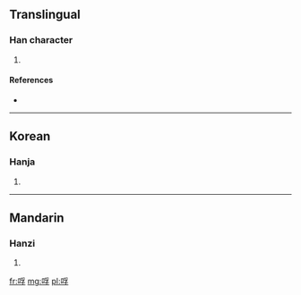 ==Translingual==

===Han character===
{{Han char|rn=30|rad=口|as=07|sn=10|four=|canj=口月弓木 (RBND)}}

# {{defn|Han|sort=口07}}

====References====
* {{Han ref|kx=0191.100|dkj=03675|dj=0410.230|hdz=10631.120|uh=54F9|ud=21753}}

----

==Korean==

===Hanja===
{{ko-hanja|hangeul=부|rv=bu|mr=pu}}

# {{defn|lang=ko|sort=口07}}

----

==Mandarin==

===Hanzi===
{{cmn-hanzi|pin=[[fóu]] ([[fou2]])|wg=fou<sup>2</sup>}}

# {{defn|lang=cmn|sort=口07}}

[[fr:哹]]
[[mg:哹]]
[[pl:哹]]
